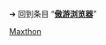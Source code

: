 {{LPR
| article = 傲遊瀏覽器
| latest release version = 6.1.0.1803
| latest release date =  {{release date and age|2020|11|24}}<ref>{{cite web |title=Maxthon Browser V6.1.0.1803 |url=https://forum.maxthon.com/index.php?/release-notes6/v6101803-r30/ |accessdate=2020-11-25 |date=2020-11-24}}</ref>
}}
<noinclude>
➔ 回到条目 “'''[[傲游浏览器]]'''”
[[Category:最新预览版模板|Maxthon]]
</noinclude>
